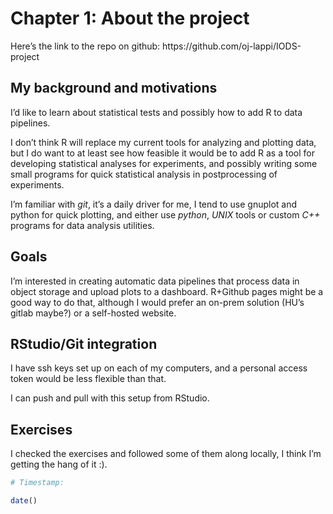
# Chapter 1: About the project


Here's the link to the repo on github:
https://github.com/oj-lappi/IODS-project

## My background and motivations

I'd like to learn about statistical tests and possibly how to add R to data pipelines.

I don't think R will replace my current tools for analyzing and plotting data, but I do want to at least see how feasible it would be to add R as a tool for developing statistical analyses for experiments, and possibly writing some small programs for quick statistical analysis in postprocessing of experiments.

I'm familiar with _git_, it's a daily driver for me, I tend to use gnuplot and python for quick plotting, and either use _python_, _UNIX_ tools or custom _C++_ programs for data analysis utilities.



## Goals

I'm interested in creating automatic data pipelines that process data in object storage and upload plots to a dashboard.
R+Github pages might be a good way to do that, although I would prefer an on-prem solution (HU's gitlab maybe?) or a self-hosted website.

## RStudio/Git integration

I have ssh keys set up on each of my computers, and a personal access token would be less flexible than that.

I can push and pull with this setup from RStudio.

## Exercises

I checked the exercises and followed some of them along locally, I think I'm getting the hang of it :).




```r
# Timestamp:

date()

```
